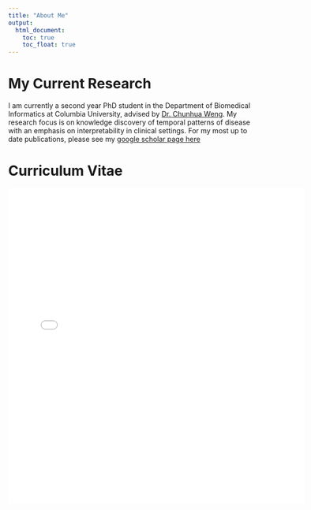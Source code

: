```yaml
---
title: "About Me"
output: 
  html_document:
    toc: true
    toc_float: true
---
```


# My Current Research

I am currently a second year PhD student in the Department of Biomedical Informatics at Columbia University, advised by [Dr. Chunhua Weng](https://people.dbmi.columbia.edu/~chw7007/). My research focus is on knowledge discovery of temporal patterns of disease with an emphasis on interpretability in clinical settings. For my most up to date publications, please see my [google scholar page here](https://scholar.google.com/citations?user=N48rVQcAAAAJ&hl=en)


# Curriculum Vitae

![](files/SchifferKane_Kayla_CV.pdf){height=640px width=600px}
